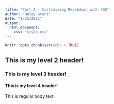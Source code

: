 ```yaml
---
title: "Part 2 - Customizing Rmarkdown with CSS"
author: "Haley Grant"
date: "1/25/2021"
output: 
  html_document:
    css: "style.css"
---
```


```r
knitr::opts_chunk$set(echo = TRUE)
```

## This is my level 2 header!

### This is my level 3 header!

#### This is my level 4 header!

This is regular body text






